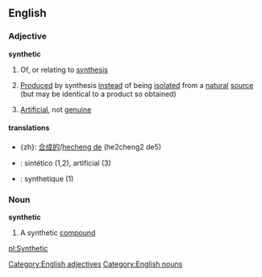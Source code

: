 ==English==
===Adjective===
'''synthetic'''
#Of, or relating to [[synthesis]]
#{{chemistry}} [[Produced]] by synthesis [[instead]] of being [[isolated]] from a [[natural]] [[source]] (but may be identical to a product so obtained)
#[[Artificial]], not [[genuine]]

====translations====
*{zh}: [[合成的]]/[[hecheng de]] (he2cheng2 de5)
*{{pt}}: sintético (1,2), artificial (3)
*{{fr}}: synthetique (1)

===Noun===
'''synthetic'''
#A synthetic [[compound]]
[[Category:English adjectives]]
[[Category:English nouns]]

[[pl:Synthetic]]